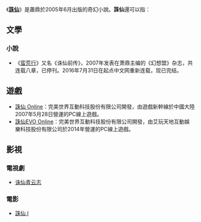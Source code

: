 {{noteTA
|1=zh-tw:誅仙‧青雲誌; zh-hant:青雲誌; zh-cn:青云志;
}}
《'''[[誅仙|誅仙]]'''》是蕭鼎於2005年6月出版的奇幻小說。'''誅仙'''還可以指：
==文學==
===小說===
* 《[[蛮荒行|蛮荒行]]》又名《诛仙前传》，2007年发表在萧鼎主编的《幻想盟》杂志，共连载八章，已停刊。2016年7月31日在起点中文网重新连载，现已完结。

==遊戲==
*[[誅仙_Online|誅仙 Online]]：完美世界互動科技股份有限公司開發，由遊戲新幹線於中國大陸2007年5月28日營運的PC線上遊戲。
*[[誅仙EVO_Online|誅仙EVO Online]]：完美世界互動科技股份有限公司開發，由艾玩天地互動娛樂科技股份有限公司於2014年營運的PC線上遊戲。

==影視==
===電視劇===
*[[青云志|诛仙青云志]]
===電影===
*[[誅仙_I|誅仙 I]]

{{disambig|Cat=二字作品消歧義}}